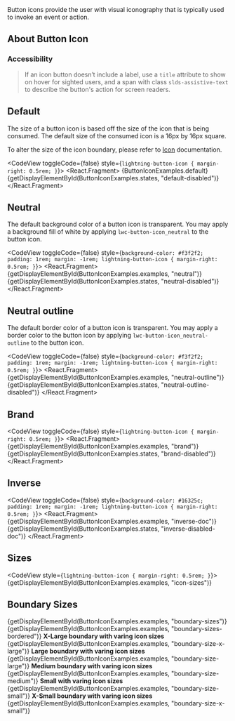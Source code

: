 
<div className="doc lead">
  Button icons provide the user with visual iconography that is typically used to invoke an event or action.
</div>

## About Button Icon

### Accessibility

<Blockquote type="a11y" header="Accessibility Note">
  If an icon button doesn’t include a label, use a <code className="doc">title</code> attribute to show on hover for sighted users, and a span with class <code className="doc">slds-assistive-text</code> to describe the button's action for screen readers.
</Blockquote>

## Default

The size of a button icon is based off the size of the icon that is being consumed. The default size of the consumed icon is a 16px by 16px square.

To alter the size of the icon boundary, please refer to [Icon](/modules/icon) documentation.

<CodeView toggleCode={false} style={`lightning-button-icon { margin-right: 0.5rem; }`}>
  <React.Fragment>
    {ButtonIconExamples.default}
    {getDisplayElementById(ButtonIconExamples.states, "default-disabled")}
  </React.Fragment>
</CodeView>

## Neutral

The default background color of a button icon is transparent. You may apply a background fill of white by applying `lwc-button-icon_neutral` to the button icon.

<CodeView toggleCode={false} style={`background-color: #f3f2f2; padding: 1rem; margin: -1rem; lightning-button-icon { margin-right: 0.5rem; }`}>
  <React.Fragment>
    {getDisplayElementById(ButtonIconExamples.examples, "neutral")}
    {getDisplayElementById(ButtonIconExamples.states, "neutral-disabled")}
  </React.Fragment>
</CodeView>

## Neutral outline

The default border color of a button icon is transparent. You may apply a border color to the button icon by applying `lwc-button-icon_neutral-outline` to the button icon.

<CodeView toggleCode={false} style={`background-color: #f3f2f2; padding: 1rem; margin: -1rem; lightning-button-icon { margin-right: 0.5rem; }`}>
  <React.Fragment>
    {getDisplayElementById(ButtonIconExamples.examples, "neutral-outline")}
    {getDisplayElementById(ButtonIconExamples.states, "neutral-outline-disabled")}
  </React.Fragment>
</CodeView>

## Brand

<CodeView toggleCode={false} style={`lightning-button-icon { margin-right: 0.5rem; }`}>
  <React.Fragment>
    {getDisplayElementById(ButtonIconExamples.examples, "brand")}
    {getDisplayElementById(ButtonIconExamples.states, "brand-disabled")}
  </React.Fragment>
</CodeView>

## Inverse

<CodeView toggleCode={false} style={`background-color: #16325c; padding: 1rem; margin: -1rem; lightning-button-icon { margin-right: 0.5rem; }`}>
  <React.Fragment>
    {getDisplayElementById(ButtonIconExamples.examples, "inverse-doc")}
    {getDisplayElementById(ButtonIconExamples.states, "inverse-disabled-doc")}
  </React.Fragment>
</CodeView>

## Sizes

<CodeView style={`lightning-button-icon { margin-right: 0.5rem; }`}>
  {getDisplayElementById(ButtonIconExamples.examples, "icon-sizes")}
</CodeView>

## Boundary Sizes

<DisplayGrid>
  <DisplayColumn>
    <CodeView style={`lightning-button-icon { margin-right: 0.5rem; }`}>
      {getDisplayElementById(ButtonIconExamples.examples, "boundary-sizes")}
    </CodeView>
  </DisplayColumn>
  <DisplayColumn>
    <CodeView style={`lightning-button-icon { margin-right: 0.5rem; }`}>
      {getDisplayElementById(ButtonIconExamples.examples, "boundary-sizes-bordered")}
    </CodeView>
  </DisplayColumn>
</DisplayGrid>

<DisplayGrid>
  <DisplayColumn>
    <strong>X-Large boundary with varing icon sizes</strong>
    <CodeView style={`lightning-button-icon { margin-right: 0.5rem; }`}>
      {getDisplayElementById(ButtonIconExamples.examples, "boundary-size-x-large")}
    </CodeView>
  </DisplayColumn>
  <DisplayColumn>
    <strong>Large boundary with varing icon sizes</strong>
    <CodeView style={`lightning-button-icon { margin-right: 0.5rem; }`}>
      {getDisplayElementById(ButtonIconExamples.examples, "boundary-size-large")}
    </CodeView>
  </DisplayColumn>
  <DisplayColumn>
    <strong>Medium boundary with varing icon sizes</strong>
    <CodeView style={`lightning-button-icon { margin-right: 0.5rem; }`}>
      {getDisplayElementById(ButtonIconExamples.examples, "boundary-size-medium")}
    </CodeView>
  </DisplayColumn>
  <DisplayColumn>
    <strong>Small with varing icon sizes</strong>
    <CodeView style={`lightning-button-icon { margin-right: 0.5rem; }`}>
      {getDisplayElementById(ButtonIconExamples.examples, "boundary-size-small")}
    </CodeView>
  </DisplayColumn>
  <DisplayColumn>
    <strong>X-Small boundary with varing icon sizes</strong>
    <CodeView style={`lightning-button-icon { margin-right: 0.5rem; }`}>
      {getDisplayElementById(ButtonIconExamples.examples, "boundary-size-x-small")}
    </CodeView>
  </DisplayColumn>
</DisplayGrid>
